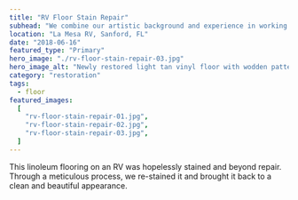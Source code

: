 ```yaml
---
title: "RV Floor Stain Repair"
subhead: "We combine our artistic background and experience in working with materials to provide quality restorations."
location: "La Mesa RV, Sanford, FL"
date: "2018-06-16"
featured_type: "Primary"
hero_image: "./rv-floor-stain-repair-03.jpg"
hero_image_alt: "Newly restored light tan vinyl floor with wodden pattern"
category: "restoration"
tags:
  - floor
featured_images:
  [
    "rv-floor-stain-repair-01.jpg",
    "rv-floor-stain-repair-02.jpg",
    "rv-floor-stain-repair-03.jpg",
  ]
---
```


This linoleum flooring on an RV was hopelessly stained and beyond repair. Through a meticulous process, we re-stained it and brought it back to a clean and beautiful appearance.
